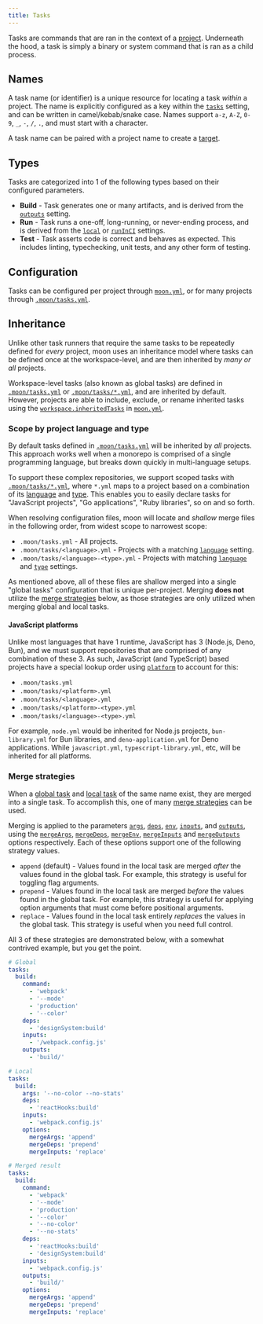 ```yaml
---
title: Tasks
---
```


Tasks are commands that are ran in the context of a [project](./project). Underneath the hood, a
task is simply a binary or system command that is ran as a child process.

## Names

A task name (or identifier) is a unique resource for locating a task _within_ a project. The name is
explicitly configured as a key within the [`tasks`](../config/project#tasks) setting, and can be
written in camel/kebab/snake case. Names support `a-z`, `A-Z`, `0-9`, `_`, `-`, `/`, `.`, and must
start with a character.

A task name can be paired with a project name to create a [target](./target).

## Types

Tasks are categorized into 1 of the following types based on their configured parameters.

- **Build** - Task generates one or many artifacts, and is derived from the
  [`outputs`](../config/project#outputs) setting.
- **Run** - Task runs a one-off, long-running, or never-ending process, and is derived from the
  [`local`](../config/project#local) or [`runInCI`](../config/project#runinci) settings.
- **Test** - Task asserts code is correct and behaves as expected. This includes linting,
  typechecking, unit tests, and any other form of testing.

## Configuration

Tasks can be configured per project through [`moon.yml`](../config/project), or for many projects
through [`.moon/tasks.yml`][tasks].

## Inheritance

Unlike other task runners that require the same tasks to be repeatedly defined for _every_ project,
moon uses an inheritance model where tasks can be defined once at the workspace-level, and are then
inherited by _many or all_ projects.

Workspace-level tasks (also known as global tasks) are defined in [`.moon/tasks.yml`][tasks] or
[`.moon/tasks/*.yml`][tasks], and are inherited by default. However, projects are able to include,
exclude, or rename inherited tasks using the
[`workspace.inheritedTasks`](../config/project#inheritedtasks) in [`moon.yml`](../config/project).

### Scope by project language and type

By default tasks defined in [`.moon/tasks.yml`][tasks] will be inherited by _all_ projects. This
approach works well when a monorepo is comprised of a single programming language, but breaks down
quickly in multi-language setups.

To support these complex repositories, we support scoped tasks with [`.moon/tasks/*.yml`][tasks],
where `*.yml` maps to a project based on a combination of its [language][language] and [type][type].
This enables you to easily declare tasks for "JavaScript projects", "Go applications", "Ruby
libraries", so on and so forth.

When resolving configuration files, moon will locate and _shallow_ merge files in the following
order, from widest scope to narrowest scope:

- `.moon/tasks.yml` - All projects.
- `.moon/tasks/<language>.yml` - Projects with a matching [`language`][language] setting.
- `.moon/tasks/<language>-<type>.yml` - Projects with matching [`language`][language] and
  [`type`][type] settings.

As mentioned above, all of these files are shallow merged into a single "global tasks" configuration
that is unique per-project. Merging **does not** utilize the [merge strategies](#merge-strategies)
below, as those strategies are only utilized when merging global and local tasks.

#### JavaScript platforms

Unlike most languages that have 1 runtime, JavaScript has 3 (Node.js, Deno, Bun), and we must
support repositories that are comprised of any combination of these 3. As such, JavaScript (and
TypeScript) based projects have a special lookup order using
[`platform`](../config/project#platform-1) to account for this:

- `.moon/tasks.yml`
- `.moon/tasks/<platform>.yml`
- `.moon/tasks/<language>.yml`
- `.moon/tasks/<platform>-<type>.yml`
- `.moon/tasks/<language>-<type>.yml`

For example, `node.yml` would be inherited for Node.js projects, `bun-library.yml` for Bun
libraries, and `deno-application.yml` for Deno applications. While `javascript.yml`,
`typescript-library.yml`, etc, will be inherited for all platforms.

### Merge strategies

When a [global task](../config/tasks#tasks) and [local task](../config/project#tasks) of the same
name exist, they are merged into a single task. To accomplish this, one of many
[merge strategies](../config/project#options) can be used.

Merging is applied to the parameters [`args`](../config/project#args),
[`deps`](../config/project#deps), [`env`](../config/project#env-1),
[`inputs`](../config/project#inputs), and [`outputs`](../config/project#outputs), using the
[`mergeArgs`](../config/project#mergeargs), [`mergeDeps`](../config/project#mergedeps),
[`mergeEnv`](../config/project#mergeenv), [`mergeInputs`](../config/project#mergeinputs) and
[`mergeOutputs`](../config/project#mergeoutputs) options respectively. Each of these options support
one of the following strategy values.

- `append` (default) - Values found in the local task are merged _after_ the values found in the
  global task. For example, this strategy is useful for toggling flag arguments.
- `prepend` - Values found in the local task are merged _before_ the values found in the global
  task. For example, this strategy is useful for applying option arguments that must come before
  positional arguments.
- `replace` - Values found in the local task entirely _replaces_ the values in the global task. This
  strategy is useful when you need full control.

All 3 of these strategies are demonstrated below, with a somewhat contrived example, but you get the
point.

```yaml
# Global
tasks:
  build:
    command:
      - 'webpack'
      - '--mode'
      - 'production'
      - '--color'
    deps:
      - 'designSystem:build'
    inputs:
      - '/webpack.config.js'
    outputs:
      - 'build/'

# Local
tasks:
  build:
    args: '--no-color --no-stats'
    deps:
      - 'reactHooks:build'
    inputs:
      - 'webpack.config.js'
    options:
      mergeArgs: 'append'
      mergeDeps: 'prepend'
      mergeInputs: 'replace'

# Merged result
tasks:
  build:
    command:
      - 'webpack'
      - '--mode'
      - 'production'
      - '--color'
      - '--no-color'
      - '--no-stats'
    deps:
      - 'reactHooks:build'
      - 'designSystem:build'
    inputs:
      - 'webpack.config.js'
    outputs:
      - 'build/'
    options:
      mergeArgs: 'append'
      mergeDeps: 'prepend'
      mergeInputs: 'replace'
```

[tasks]: ../config/tasks
[language]: ../config/project#language
[type]: ../config/project#type
